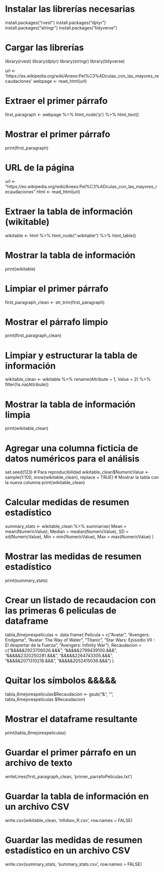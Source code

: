 # Instalar las librerías necesarias
install.packages("rvest")
install.packages("dplyr")
install.packages("stringr")
install.packages("tidyverse")

# Cargar las librerías
library(rvest)
library(dplyr)
library(stringr)
library(tidyverse)

 url <- 'https://es.wikipedia.org/wiki/Anexo:Pel%C3%ADculas_con_las_mayores_recaudaciones'
 webpage <- read_html(url)

# Extraer el primer párrafo
first_paragraph <- webpage %>%
     html_node('p') %>%
     html_text()

# Mostrar el primer párrafo
 print(first_paragraph)

# URL de la página
 url <- "https://es.wikipedia.org/wiki/Anexo:Pel%C3%ADculas_con_las_mayores_recaudaciones"
 html <- read_html(url)
 
# Extraer la tabla de información (wikitable)
 wikitable <- html %>% html_node(".wikitable") %>% html_table()
 
# Mostrar la tabla de información
 print(wikitable)

# Limpiar el primer párrafo
 first_paragraph_clean <- str_trim(first_paragraph)
 
# Mostrar el párrafo limpio
 print(first_paragraph_clean)

# Limpiar y estructurar la tabla de información
 wikitable_clean <- wikitable %>%
     rename(Attribute = 1, Value = 2) %>%
     filter(!is.na(Attribute))

# Mostrar la tabla de información limpia
 print(wikitable_clean) 

# Agregar una columna ficticia de datos numéricos para el análisis
 set.seed(123) # Para reproducibilidad
 wikitable_clean$NumericValue <- sample(1:100, nrow(wikitable_clean), replace
                                      = TRUE)
# Mostrar la tabla con la nueva columna
 print(wikitable_clean)

# Calcular medidas de resumen estadístico
 summary_stats <- wikitable_clean %>%
     summarise(
         Mean = mean(NumericValue),
         Median = median(NumericValue),
         SD = sd(NumericValue),
         Min = min(NumericValue),
         Max = max(NumericValue)
     ) 
         
# Mostrar las medidas de resumen estadístico
 print(summary_stats) 

# Crear un listado de recaudacion con las primeras 6 peliculas de dataframe
 tabla_6mejorespeliculas <- data.frame(
     Pelicula = c("Avatar", "Avengers: Endgame", "Avatar: The Way of Water", "Titanic", "Star Wars: Episodio VII - El despertar de la Fuerza", "Avengers: Infinity War"),
     Recaudacion = c("&&&&&2923706026.&&&", "&&&&&2799439100.&&&", "&&&&&2320250281.&&&", "&&&&&2264743305.&&&", "&&&&&2071310218.&&&", "&&&&&2052415039.&&&")
 )
 
# Quitar los símbolos &&&&&
 tabla_6mejorespeliculas$Recaudacion <- gsub("&", "", tabla_6mejorespeliculas $Recaudacion)
 
# Mostrar el dataframe resultante
 print(tabla_6mejorespeliculas)

# Guardar el primer párrafo en un archivo de texto
 writeLines(first_paragraph_clean, 'primer_parrafoPeliculas.txt') 
 
# Guardar la tabla de información en un archivo CSV
 write.csv(wikitable_clean, 'infobox_R.csv', row.names = FALSE)

# Guardar las medidas de resumen estadístico en un archivo CSV
 write.csv(summary_stats, 'summary_stats.csv', row.names = FALSE)

